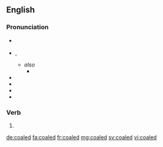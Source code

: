 ==English==

===Pronunciation===
* {{a|UK}} {{IPA|/kəʊld/|/kɔʊld/}}
* {{a|US}} {{enPR|kōld}}, {{IPA|/koʊld/}}
** ''also'' {{IPA|/kl̩d/}}
*** {{homophones|lang=en|culled}}
* {{audio|En-uk-cold.ogg|Audio (UK)|lang=en}}
* {{audio|en-us-cold.ogg|Audio (US)|lang=en}}
* {{homophones|lang=en|cold}}
* {{rhymes|əʊld}}

===Verb===
{{head|en}}

# {{en-past of|coal}}

[[de:coaled]]
[[fa:coaled]]
[[fr:coaled]]
[[mg:coaled]]
[[sv:coaled]]
[[vi:coaled]]